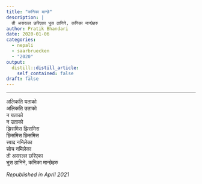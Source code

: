 ```yaml
---
title: "कनिका मान्छे"
description: |
  ती असरल्ल छरिएका भुस ठानिने, कनिका मान्छेहरु
author: Pratik Bhandari
date: 2020-01-06
categories:
  - nepali
  - saarbruecken
  - "2020"
output:
  distill::distill_article:
    self_contained: false
draft: false
---
```


<!-- Oh, so some links brought you here. Cool.\ -->

***

अलिकति यताको
\
अलिकति उताको
\
न यताको
\
न उताको
\
झिसमिस झिसमिस
\
छिसमिस छिसमिस
\
स्वाद नमिलेका
\
सोच नमिलेका
\
ती असरल्ल छरिएका
\
भुस ठानिने, कनिका मान्छेहरु

_Republished in April 2021_
